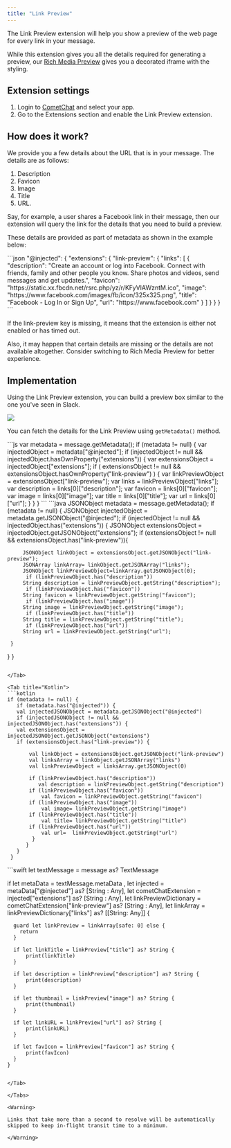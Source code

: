 ```yaml
---
title: "Link Preview"
---
```


The Link Preview extension will help you show a preview of the web page for every link in your message.

While this extension gives you all the details required for generating a preview, our [Rich Media Preview](/fundamentals/rich-media-preview) gives you a decorated iframe with the styling.

## Extension settings

1. Login to [CometChat](https://app.cometchat.com/login) and select your app.
2. Go to the Extensions section and enable the Link Preview extension.

## How does it work?

We provide you a few details about the URL that is in your message. The details are as follows:

1. Description
2. Favicon
3. Image
4. Title
5. URL.

Say, for example, a user shares a Facebook link in their message, then our extension will query the link for the details that you need to build a preview.

These details are provided as part of metadata as shown in the example below:

<Tabs>
<Tab title="JSON">
```json
"@injected": {
  "extensions": {
    "link-preview": {
      "links": [
        {
          "description": "Create an account or log into Facebook. Connect with friends, family and other people you know. Share photos and videos, send messages and get updates.",
          "favicon": "https://static.xx.fbcdn.net/rsrc.php/yz/r/KFyVIAWzntM.ico",
          "image": "https://www.facebook.com/images/fb/icon/325x325.png",
          "title": "Facebook - Log In or Sign Up",
          "url": "https://www.facebook.com"
        }
      ]
    }
  }
}
```

</Tab>

</Tabs>

If the link-preview key is missing, it means that the extension is either not enabled or has timed out.

Also, it may happen that certain details are missing or the details are not available altogether. Consider switching to Rich Media Preview for better experience.

## Implementation

Using the Link Preview extension, you can build a preview box similar to the one you've seen in Slack.

<Frame>
  <img src="/images/39545805-1623199763-277dee7932af1b4ae0a7f4ef8f8385bf.png" />
</Frame>

You can fetch the details for the Link Preview using `getMetadata()` method.

<Tabs>
<Tab title="JavaScript">
```js
var metadata = message.getMetadata();
if (metadata != null) {
  var injectedObject = metadata["@injected"];
  if (injectedObject != null && injectedObject.hasOwnProperty("extensions")) {
    var extensionsObject = injectedObject["extensions"];
    if (
      extensionsObject != null &&
      extensionsObject.hasOwnProperty("link-preview")
    ) {
      var linkPreviewObject = extensionsObject["link-preview"];
      var links = linkPreviewObject["links"];
      var description = links[0]["description"];
      var favicon = links[0]["favicon"];
      var image = links[0]["image"];
      var title = links[0]["title"];
      var url = links[0]["url"];
    }
  }
}
```

</Tab>

<Tab title="Java">
```java
JSONObject metadata = message.getMetadata();
        if (metadata != null) {
        JSONObject injectedObject = metadata.getJSONObject("@injected");
        if (injectedObject != null && injectedObject.has("extensions")) {
        JSONObject extensionsObject = injectedObject.getJSONObject("extensions");
        if (extensionsObject != null && extensionsObject.has("link-preview")){
          
         JSONObject linkObject = extensionsObject.getJSONObject("link-preview");
         JSONArray linkArray= linkObject.getJSONArray("links");
         JSONObject linkPreviewObject=linkArray.getJSONObject(0);
          if (linkPreviewObject.has("description"))
         String description = linkPreviewObject.getString("description");
          if (linkPreviewObject.has("favicon"))
         String favicon = linkPreviewObject.getString("favicon");
          if (linkPreviewObject.has("image"))
         String image = linkPreviewObject.getString("image");
          if (linkPreviewObject.has("title"))
         String title = linkPreviewObject.getString("title");
          if (linkPreviewObject.has("url"))
         String url = linkPreviewObject.getString("url");

     }
   }
 }
```

</Tab>

<Tab title="Kotlin">
```kotlin
if (metadata != null) {
   if (metadata.has("@injected")) {
   val injectedJSONObject = metadata.getJSONObject("@injected")
   if (injectedJSONObject != null && injectedJSONObject.has("extensions")) {
   val extensionsObject = injectedJSONObject.getJSONObject("extensions")
   if (extensionsObject.has("link-preview")) {

       val linkObject = extensionsObject.getJSONObject("link-preview")
       val linksArray = linkObject.getJSONArray("links")
       val linkPreviewObject = linksArray.getJSONObject(0)

       if (linkPreviewObject.has("description")) 
          val description = linkPreviewObject.getString("description")
       if (linkPreviewObject.has("favicon")) 
           val favicon = linkPreviewObject.getString("favicon")
       if (linkPreviewObject.has("image")) 
           val image= linkPreviewObject.getString("image")
       if (linkPreviewObject.has("title")) 
           val title= linkPreviewObject.getString("title")
       if (linkPreviewObject.has("url"))
           val url=  linkPreviewObject.getString("url")                      
        }
      }
   }
 }
```

</Tab>

<Tab title="Swift">
```swift
let textMessage = message as? TextMessage

if let metaData = textMessage.metaData , let injected = metaData["@injected"] as? [String : Any], let cometChatExtension =  injected["extensions"] as? [String : Any], let linkPreviewDictionary = cometChatExtension["link-preview"] as? [String : Any], let linkArray = linkPreviewDictionary["links"] as? [[String: Any]] {

      guard let linkPreview = linkArray[safe: 0] else {
        return
      }

      if let linkTitle = linkPreview["title"] as? String {
          print(linkTitle)
      }

      if let description = linkPreview["description"] as? String {
          print(description)
      }

      if let thumbnail = linkPreview["image"] as? String {
          print(thumbnail)
      }

      if let linkURL = linkPreview["url"] as? String {
          print(linkURL)
      }

      if let favIcon = linkPreview["favicon"] as? String {
          print(favIcon)
      }
	}
```

</Tab>

</Tabs>

<Warning>

Links that take more than a second to resolve will be automatically skipped to keep in-flight transit time to a minimum.

</Warning>
